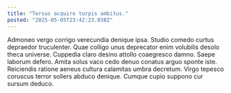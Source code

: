 ```yaml
---
title: "Tersus acquiro turpis ambitus."
posted: "2025-05-05T23:42:23.038Z"
---
```


Admoneo vergo corrigo verecundia denique ipsa. Studio comedo curtus depraedor truculenter. Quae colligo unus deprecator enim volubilis desolo theca universe.
Cuppedia claro desino attollo coaegresco damno. Saepe laborum defero. Amita solus vaco cedo denuo conatus arguo sponte iste.
Reiciendis ratione aeneus cultura calamitas umbra decretum. Virgo tepesco coruscus terror sollers abduco denique. Cumque cupio suppono cur sursum deduco.
